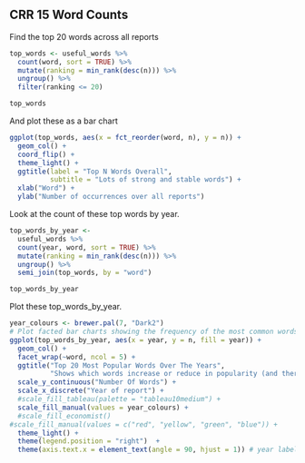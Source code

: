 ## CRR 15 Word Counts


Find the top 20 words across all reports  

```r
top_words <- useful_words %>% 
  count(word, sort = TRUE) %>% 
  mutate(ranking = min_rank(desc(n))) %>%
  ungroup() %>%
  filter(ranking <= 20) 

top_words

```

And plot these as a bar chart
```r
ggplot(top_words, aes(x = fct_reorder(word, n), y = n)) + 
  geom_col() +
  coord_flip() +
  theme_light() +
  ggtitle(label = "Top N Words Overall", 
          subtitle = "Lots of strong and stable words") +
  xlab("Word") +
  ylab("Number of occurrences over all reports")

```



Look at the count of these top words by year.
```r
top_words_by_year <- 
  useful_words %>% 
  count(year, word, sort = TRUE) %>% 
  mutate(ranking = min_rank(desc(n))) %>%
  ungroup() %>%
  semi_join(top_words, by = "word")

top_words_by_year

```
Plot these top_words_by_year.
```r
year_colours <- brewer.pal(7, "Dark2")
# Plot facted bar charts showing the frequency of the most common words across the years
ggplot(top_words_by_year, aes(x = year, y = n, fill = year)) + 
  geom_col() +
  facet_wrap(~word, ncol = 5) +
  ggtitle("Top 20 Most Popular Words Over The Years", 
          "Shows which words increase or reduce in popularity (and therefore importance to the firm?) over the 4 years") +
  scale_y_continuous("Number Of Words") +
  scale_x_discrete("Year of report") +
  #scale_fill_tableau(palette = "tableau10medium") +
  scale_fill_manual(values = year_colours) +
  #scale_fill_economist()
#scale_fill_manual(values = c("red", "yellow", "green", "blue")) +
  theme_light() +
  theme(legend.position = "right")  +
  theme(axis.text.x = element_text(angle = 90, hjust = 1)) # year labels rotated to fit

```



